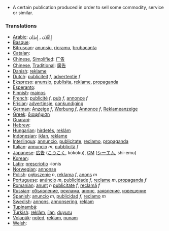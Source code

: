 *A certain publication produced in order to sell some commodity, service or similar.

===Translations===
*[[Arabic]]: [[إِعْلان]] , [[إِيذان]]
*[[Basque]]: [[]]
*[[Bitruscan]]: [[anunsiu]], [[ricramu]], [[brubacanta]]
*[[Catalan]]: [[]]
*[[Chinese]], [[Simplified]]: [[广告]]
*[[Chinese]], [[Traditional]]: [[廣告]]
*[[Danish]]: [[reklame]]
*[[Dutch]]: [[publiciteit]] ''f'', [[advertentie]] ''f''
*[[Ekspreso]]: [[anunsio]], [[publisita]], [[reklame]], [[propaganda]]
*[[Esperanto]]: [[]]
*[[Finnish]]: [[mainos]]
*[[French]]: [[publicité]] ''f'', [[pub]] ''f'', [[annonce]] ''f''
*[[Frisian]]: [[advertinsje]], [[oankundiging]]
*[[German]]: [[Anzeige]] ''f'', [[Werbung]] ''f'', [[Annonce]] ''f'', [[Reklameanzeige]]
*[[Greek]]: [[διαφήμιση]]
*[[Guarani]]: [[]]
*[[Hebrew]]: [[]]
*[[Hungarian]]: [[hirdetés]], [[reklám]]
*[[Indonesian]]: [[iklan]], [[reklame]]
*[[Interlingua]]: [[annuncio]], [[publicitate]], [[reclamo]], [[propaganda]]
*[[Italian]]: [[annuncio]] ''m'', [[pubblicità]] ''f''
*[[Japanese]]: [[広告]] ([[こうこく]], kōkoku), [[CM]] ([[シーエム]], shī-emu)
*[[Korean]]: [[]]
*[[Latin]]: [[prescriptio]] -ionis
*[[Norwegian]]: [[annonse]]
*[[Polish]]: [[ogłoszenie]] ''n'', [[reklama]] ''f'', [[anons]] ''m''
*[[Portuguese]]: [[anúncio]] ''m'', [[publicidade]] ''f'', [[reclame]] ''m'', [[propaganda]] ''f''
*[[Romanian]]: [[anunţ]] ''n'' [[publicitate]] ''f'', [[reclamă]] ''f'' 
*[[Russian]]: [[объявление]], [[реклама]], [[анонс]], [[заявление]], [[извещение]]
*[[Spanish]]:  [[anuncio]] ''m'',  [[publicidad]] ''f'', [[reclamo]] ''m''
*[[Swedish]]: [[annons]], [[annonsering]], [[reklam]]
*[[Tupinambá]]: [[]]
*[[Turkish]]: [[reklâm]], [[ílan]], [[duyuru]]
*[[Volapük]]: [[noted]], [[reklam]], [[nunam]]
*[[Welsh]]: [[]]